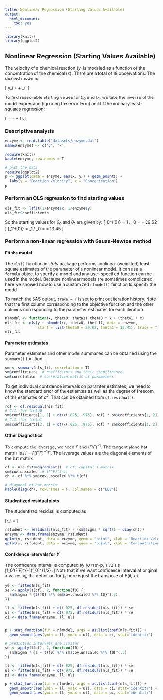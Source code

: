 ```yaml
---
title: Nonlinear Regression (Starting Values Available)
output:
  html_document:
    toc: yes
---
```


```r
library(knitr)
library(ggplot2)
```

## Nonlinear Regression (Starting Values Available)

The velocity of a chemical reaction ($y$) is modeled as a function of the concentration of the chemical
($x$). There are a total of 18 observations. The desired model is

\[ y_i = \frac{\theta_0 x_i}{\theta_1 + x_i} + \epsilon_i. \]


To find reasonable starting values for $\theta_0$ and $\theta_1$, we take the inverse of the model expression (ignoring the error term) and fit the ordinary least-squares regression:


\[ \frac{1}{y_i} = \frac{\theta_1 + x_i}{\theta_0 x_i} = \frac{1}{\theta_o} + 
\frac{\theta_1}{\theta_0} (\frac{1}{x_i}).\]

### Descriptive analysis
```r
enzyme <- read.table("datasets/enzyme.dat")
names(enzyme) <- c('y', 'x')
```

```r
require(knitr)
kable(enzyme, row.names = T)
```

```r
# plot the data
require(ggplot2)
p <- ggplot(data = enzyme, aes(x, y)) + geom_point() + 
  labs(y = "Reaction Velocity", x = "Concentration")
p
```

### Perform an OLS regression to find starting values
```r
ols_fit <- lsfit(1/enzyme$x, 1/enzyme$y)
ols_fit$coefficients
```

So the starting values for $\theta_0$ and $\theta_1$ are given by:
\[\theta_0^{(0)} = 1 / \beta_0 = \frac{1}{0.03375868} = 29.62 \]
\[\theta_1^{(0)} = \beta_1 / \beta_0 = \frac{0.45401397}{0.03375868} = 13.45 \]

### Perform a non-linear regression with Gauss-Newton method

#### Fit the model
The `nls()` function in _stats_ package performs nonlinear (weighted) least-square estimates of the parameter of a nonlinear model. It can use a `formula` object to specify a model and any user-specified function can be used in the model. Because nonlinear models are sometimes complicated, here we showed how to use a customized `nlmodel()` function to specify the model.

To match the SAS output, `trace = T` is set to print out iteration history. Note that the first column corresponding to the objective function and the other columns corresponding to the parameter estimates for each iteration.

```r
nlmodel <- function(x, theta0, theta1) theta0 * x / (theta1 + x)
nls_fit <- nls(y ~ nlmodel(x, theta0, theta1), data = enzyme, 
               start = list(theta0 = 29.62, theta1 = 13.45), trace = T)
nls_fit
```

#### Parameter estimates
Parameter estimates and other model summaries can be obtained using the `summary()` function.
```r
sm <- summary(nls_fit, correlation = T)
sm$coefficients  # coefficients and their significance
sm$correlation  # correlation matrix of parameters
```

To get individual confidence intervals on paramter estimates, we need to know the standard error of the estiamtes as well as the degree of freedom of the estimates of $\sigma^2$. That can be obtained from `df.residual()`.

```r
rdf <- df.residual(nls_fit)
# C.I. for theta0
sm$coefficients[1, 1] + qt(c(.025, .975), rdf) * sm$coefficients[1, 2]
# C.I. for theta1
sm$coefficients[2, 1] + qt(c(.025, .975), rdf) * sm$coefficients[2, 2]
```

#### Other Diagnostics
To compute the leverage, we need $F$ and $(F'F)^{-1}$. The tangent plane hat matrix is $H = F(F'F)^{-1}F'$. The leverage values are the diagonal elements of the hat matrix.

```r
cf <- nls_fit$m$gradient()  # cf: capital f matrix
sm$cov.unscaled  # (F'F)^(-1)
ch <- cf %*% sm$cov.unscaled %*% t(cf)

# diagonal of hat matrix
kable(diag(ch), row.names = T, col.names = c("LEV"))
```

#### Studentized residual plots
The studentized residual is computed as 

\[r_i = \frac{e_i}{s \sqrt{1 - \hat{H}_{ii}} } \]


```r
rstudent <- residuals(nls_fit) / (sm$sigma * sqrt(1 - diag(ch)))
enzyme <- data.frame(enzyme, rstudent)
qplot(y, rstudent, data = enzyme, geom = "point", xlab = "Reaction Velocity")
qplot(x, rstudent, data = enzyme, geom = "point", xlab = "Concentration")
```


#### Confidence intervals for $Y$
The confidence interval is computed by
\[\hat{Y}_0 \pm t_{(n-p, 1-\alpha/2)} s [f_0'(F'F)^{-1}f_0]^{1/2} .\]
Note that if we want confidence interval at original $x$ values $x_i$, the definition for $f_0$ here is just the transpose of $F(\theta, x_i)$.

```r
y0 <- fitted(nls_fit)
se <- apply(t(cf), 2, function(f0) {
  sm$sigma * {t(f0) %*% sm$cov.unscaled %*% f0}^(.5)
})

ll <- fitted(nls_fit) + qt(.025, df.residual(nls_fit)) * se
ul <- fitted(nls_fit) + qt(.975, df.residual(nls_fit)) * se
ci <- data.frame(enzyme, ll, ul)


p + stat_function(fun = nlmodel, args = as.list(coef(nls_fit))) +
  geom_smooth(aes(ymin = ll, ymax = ul), data = ci, stat="identity")

# prediction intervals are similar
se <- apply(t(cf), 2, function(f0) {
  sm$sigma * {1 + t(f0) %*% sm$cov.unscaled %*% f0}^(.5)
})

ll <- fitted(nls_fit) + qt(.025, df.residual(nls_fit)) * se
ul <- fitted(nls_fit) + qt(.975, df.residual(nls_fit)) * se
pi <- data.frame(enzyme, ll, ul)

p + stat_function(fun = nlmodel, args = as.list(coef(nls_fit))) +
  geom_smooth(aes(ymin = ll, ymax = ul), data = ci, stat="identity") + 
  geom_smooth(aes(ymin = ll, ymax = ul), data = pi, stat="identity")
```






